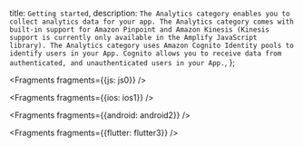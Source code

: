   title: `Getting started`,
  description: `The Analytics category enables you to collect analytics data for your app. The Analytics category comes with built-in support for Amazon Pinpoint and Amazon Kinesis (Kinesis support is currently only available in the Amplify JavaScript library). The Analytics category uses Amazon Cognito Identity pools to identify users in your App. Cognito allows you to receive data from authenticated, and unauthenticated users in your App.`,
};


<Fragments fragments={{js: js0}} />


<Fragments fragments={{ios: ios1}} />


<Fragments fragments={{android: android2}} />


<Fragments fragments={{flutter: flutter3}} />
